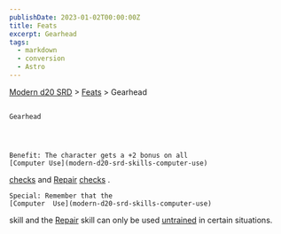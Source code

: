 ```yaml
---
publishDate: 2023-01-02T00:00:00Z
title: Feats
excerpt: Gearhead
tags:
  - markdown
  - conversion
  - Astro
---
```


[Modern d20 SRD](/#modernD20) >
[Feats](modern-d20-srd-feats-index) > Gearhead

##

    Gearhead




    Benefit: The character gets a +2 bonus on all
    [Computer Use](modern-d20-srd-skills-computer-use)

[checks](modern-d20-srd-skills-skill-basics-php#skill-check-index)
and
[Repair](modern-d20-srd-skills-repair)
[checks](modern-d20-srd-skills-skill-basics-php#skill-check-index)
.

    Special: Remember that the
    [Computer  Use](modern-d20-srd-skills-computer-use)
skill and the
[Repair](modern-d20-srd-skills-repair)
skill can only be used
[untrained](modern-d20-srd-skills-skill-basics)
in certain situations.
